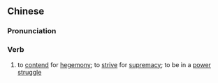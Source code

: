{{also|争霸}}
==Chinese==
{{zh-forms|s=争霸}}

===Pronunciation===
{{zh-pron
|m=zhēngbà
|c=zang1 baa3
|mn=xm,zz,tw:cheng-pà/qz:chng-pà
|cat=v
}}

===Verb===
{{zh-verb}}

# to [[contend]] for [[hegemony]]; to [[strive]] for [[supremacy]]; to be in a [[power]] [[struggle]]